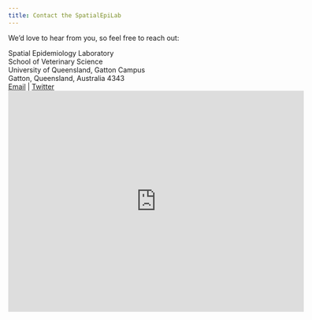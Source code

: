 ```yaml
---
title: Contact the SpatialEpiLab
---
```


<link rel="stylesheet" href="styles.css" type="text/css">

We'd love to hear from you, so feel free to reach out:

Spatial Epidemiology Laboratory<br>
School of Veterinary Science<br>
University of Queensland, Gatton Campus<br>
Gatton, Queensland, Australia 4343<br>
[Email](mailto:r.magalhaes@uq.edu.au) | [Twitter](https://twitter.com/spatial_epi_lab)
<br>
<iframe src="https://www.google.com/maps/embed?pb=!1m14!1m8!1m3!1d14148.911278709531!2d152.3372253!3d-27.5554392!3m2!1i1024!2i768!4f13.1!3m3!1m2!1s0x0%3A0x4d3ac79a3f6ba16!2sThe+University+of+Queensland+-+Gatton+Campus!5e0!3m2!1sen!2sau!4v1555217843606!5m2!1sen!2sau" width="600" height="450" frameborder="0" style="border:0"></iframe>
